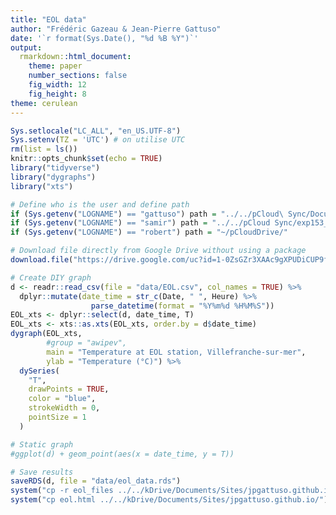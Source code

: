 ```yaml
---
title: "EOL data" 
author: "Frédéric Gazeau & Jean-Pierre Gattuso"
date: '`r format(Sys.Date(), "%d %B %Y")`'
output:
  rmarkdown::html_document:
    theme: paper
    number_sections: false
    fig_width: 12
    fig_height: 8
theme: cerulean
---
```


```r
Sys.setlocale("LC_ALL", "en_US.UTF-8")
Sys.setenv(TZ = 'UTC') # on utilise UTC
rm(list = ls())
knitr::opts_chunk$set(echo = TRUE)
library("tidyverse")
library("dygraphs")
library("xts")

# Define who is the user and define path
if (Sys.getenv("LOGNAME") == "gattuso") path = "../../pCloud\ Sync/Documents/experiments/exp153_carbonates_point_B/"
if (Sys.getenv("LOGNAME") == "samir") path = "../../pCloud Sync/exp153_carbonates_point_B/"
if (Sys.getenv("LOGNAME") == "robert") path = "~/pCloudDrive/"
```

```r
# Download file directly from Google Drive without using a package
download.file("https://drive.google.com/uc?id=1-0ZsGZr3XAAc9gXPUDiCUP9fa5Qxo6zJ&export=download", "data/EOL.csv")

# Create DIY graph
d <- readr::read_csv(file = "data/EOL.csv", col_names = TRUE) %>% 
  dplyr::mutate(date_time = str_c(Date, " ", Heure) %>%
                  parse_datetime(format = "%Y%m%d %H%M%S"))
EOL_xts <- dplyr::select(d, date_time, T)
EOL_xts <- xts::as.xts(EOL_xts, order.by = d$date_time)
dygraph(EOL_xts,
        #group = "awipev",
        main = "Temperature at EOL station, Villefranche-sur-mer",
        ylab = "Temperature (°C)") %>%
  dySeries(
    "T",
    drawPoints = TRUE,
    color = "blue",
    strokeWidth = 0,
    pointSize = 1
  )

# Static graph
#ggplot(d) + geom_point(aes(x = date_time, y = T))

# Save results
saveRDS(d, file = "data/eol_data.rds")
system("cp -r eol_files ../../kDrive/Documents/Sites/jpgattuso.github.io/")
system("cp eol.html ../../kDrive/Documents/Sites/jpgattuso.github.io/")
```

